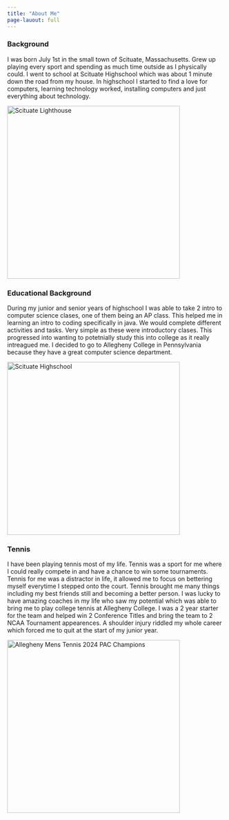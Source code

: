 ```yaml
---
title: "About Me"
page-lauout: full
---
```


### Background

I was born July 1st in the small town of Scituate, Massachusetts. Grew up playing every sport and spending
as much time outside as I physically could. I went to school at Scituate Highschool which was about 1 minute
down the road from my house. In highschool I started to find a love for computers, learning technology
worked, installing computers and just everything about technology.

<img src="../docs/Images/scituate.jpg" alt="Scituate Lighthouse" width="400"/>

### Educational Background
During my junior and senior years of highschool I was able to take 2 intro to computer science clases, one
of them being an AP class. This helped me in learning an intro to coding specifically in java. We would complete
different activities and tasks. Very simple as these were introductory clases. This progressed into wanting to
potetnially study this into college as it really intreagued me. I decided to go to Allegheny College in Pennsylvania
because they have a great computer science department.

<img src="../docs/Images/scituateHigh.jpg" alt="Scituate Highschool" width="400"/>

### Tennis

I have been playing tennis most of my life. Tennis was a sport for me where I could really compete in and have a
chance to win some tournaments. Tennis for me was a distractor in life, it allowed me to focus on bettering myself
everytime I stepped onto the court. Tennis brought me many things including my best friends still and becoming a
better person. I was lucky to have amazing coaches in my life who saw my potential which was able to bring me to
play college tennis at Allegheny College. I was a 2 year starter for the team and helped win 2 Conference Titles
and bring the team to 2 NCAA Tournament appearences. A shoulder injury riddled my whole career which forced me to quit
at the start of my junior year.

<img src="../Images/TennisPic.png" alt="Allegheny Mens Tennis 2024 PAC Champions" width="400"/>
